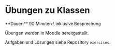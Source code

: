 
# Übungen zu Klassen

<Callout>
  **Dauer:** 90 Minuten \
  inklusive Besprechung
</Callout>

Übungen werden in Moodle bereitgestellt.

Aufgaben und Lösungen siehe Repository `exercises`.
